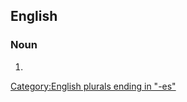 ==English==

===Noun===
{{head|en|noun plural form}}

# {{plural of|pooch|lang=en}}

[[Category:English plurals ending in "-es"]]